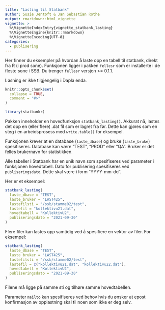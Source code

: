 ```yaml
---
title: "Lasting til Statbank"
author: Susie Jentoft & Jan Sebastian Rothe
output: rmarkdown::html_vignette
vignette: >
  %\VignetteIndexEntry{vignette_statbank_lasting}
  %\VignetteEngine{knitr::rmarkdown}
  %\VignetteEncoding{UTF-8}
categories:
  - publisering
---
```

Her finner du eksempler på hvordan å laste opp en tabell til statbank, direkt fra R (i prod sone). Funksjonen ligger i pakken `fellesr` som er installerte i de fleste sone i SSB. Du trenger `fellesr` versjon >= 0.1.1.

Løsning er ikke tilgjengelig i Dapla enda.

```r
knitr::opts_chunk$set(
  collapse = TRUE,
  comment = "#>"
)
```

```r
library(statbankr)
```

Pakken inneholder en hovedfunksjon `statbank_lasting()`. Akkurat nå, lastes det opp en (eller flere) .dat fil som er lagret fra før. Dette kan gjøres som en steg i en arbeidsprosess med `write.table()` for eksempel.

Funksjonen krever at en database (`laste_dbase`) og bruke (`laste_bruke`) spesifiseres. Database kan være "TEST", "PROD" eller "QA". Bruker er det felles brukernavn for statistikken.

Alle tabeller i Statbank har en unik navn som spesifiseres ved parameter i funksjonen hovedtabell. Dato for publisering spesifiseres ved `publiseringsdato`. Dette skal være i form "YYYY-mm-dd".

Her er et eksempel:

```r
statbank_lasting(
  laste_dbase = "TEST",
  laste_bruker = "LAST425",
  lastefilsti = "/ssb/stamme02/test",
  lastefil = "kollektivu21.dat",
  hovedtabell = "KollektivU2",
  publiseringsdato = "2021-09-30"
)
```

Flere filer kan lastes opp samtidig ved å spesifiere en vektor av filer. For eksempel:

```r
statbank_lasting(
  laste_dbase = "TEST",
  laste_bruker = "LAST425",
  lastefilsti = "/ssb/stamme02/test",
  lastefil = c("kollektivu21.dat", "kollektivu22.dat"),
  hovedtabell = "KollektivU2",
  publiseringsdato = "2021-09-30"
)
```

Filene må ligge på samme sti og tilhøre samme hovedtabellen.

Parameter `mailto` kan  spesifiseres ved behov hvis du ønsker at epost konfirmasjon av opplastning skal til noen som ikke er deg selv. 
